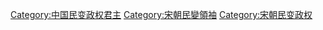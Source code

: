 [[Category:中国民变政权君主|Category:中国民变政权君主]]
[[Category:宋朝民變領袖|Category:宋朝民變領袖]]
[[Category:宋朝民变政权|Category:宋朝民变政权]]